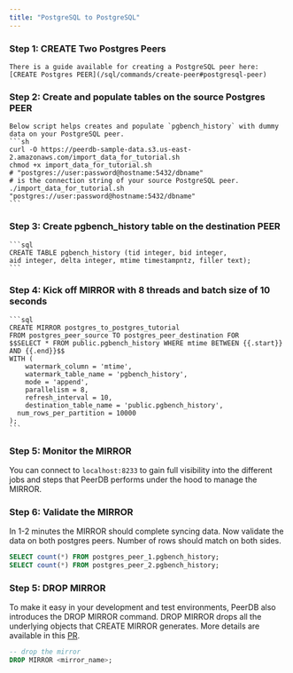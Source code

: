 ```yaml
---
title: "PostgreSQL to PostgreSQL"
---
```


### Step 1: CREATE Two Postgres Peers

    There is a guide available for creating a PostgreSQL peer here: [CREATE Postgres PEER](/sql/commands/create-peer#postgresql-peer)

### Step 2: Create and populate tables on the source Postgres PEER

    Below script helps creates and populate `pgbench_history` with dummy data on your PostgreSQL peer.
    ```sh
    curl -O https://peerdb-sample-data.s3.us-east-2.amazonaws.com/import_data_for_tutorial.sh
    chmod +x import_data_for_tutorial.sh
    # "postgres://user:password@hostname:5432/dbname"
    # is the connection string of your source PostgreSQL peer.
    ./import_data_for_tutorial.sh "postgres://user:password@hostname:5432/dbname"
    ```

### Step 3: Create pgbench_history table on the destination PEER

    ```sql
    CREATE TABLE pgbench_history (tid integer, bid integer,
    aid integer, delta integer, mtime timestampntz, filler text);
    ```

### Step 4: Kick off MIRROR with 8 threads and batch size of 10 seconds

    ```sql
    CREATE MIRROR postgres_to_postgres_tutorial
    FROM postgres_peer_source TO postgres_peer_destination FOR
    $$SELECT * FROM public.pgbench_history WHERE mtime BETWEEN {{.start}} AND {{.end}}$$
    WITH (
    	watermark_column = 'mtime',
    	watermark_table_name = 'pgbench_history',
    	mode = 'append',
    	parallelism = 8,
    	refresh_interval = 10,
    	destination_table_name = 'public.pgbench_history',
      num_rows_per_partition = 10000
    );
    ```

### Step 5: Monitor the MIRROR

You can connect to `localhost:8233` to gain full visibility into the different jobs and steps that PeerDB performs under the hood to manage the MIRROR.

### Step 6: Validate the MIRROR

In 1-2 minutes the MIRROR should complete syncing data. Now validate the data on both postgres peers. Number of rows should match on both sides.

```sql
SELECT count(*) FROM postgres_peer_1.pgbench_history;
SELECT count(*) FROM postgres_peer_2.pgbench_history;
```

### Step 5: DROP MIRROR

To make it easy in your development and test environments, PeerDB also introduces the DROP MIRROR command. DROP MIRROR drops all the underlying objects that CREATE MIRROR generates. More details are available in this [PR](https://github.com/PeerDB-io/peerdb/pull/93).

```sql
-- drop the mirror
DROP MIRROR <mirror_name>;
```
